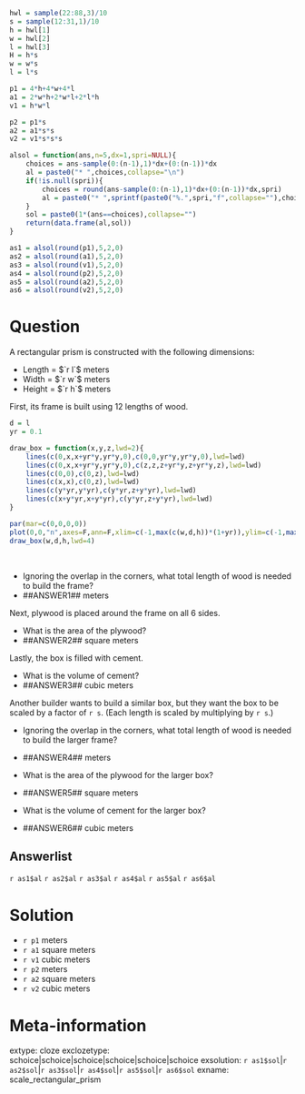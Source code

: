 ```r
hwl = sample(22:88,3)/10
s = sample(12:31,1)/10
h = hwl[1]
w = hwl[2]
l = hwl[3]
H = h*s
w = w*s
l = l*s

p1 = 4*h+4*w+4*l
a1 = 2*w*h+2*w*l+2*l*h
v1 = h*w*l

p2 = p1*s
a2 = a1*s*s
v2 = v1*s*s*s

alsol = function(ans,n=5,dx=1,spri=NULL){
    choices = ans-sample(0:(n-1),1)*dx+(0:(n-1))*dx
    al = paste0("* ",choices,collapse="\n")
    if(!is.null(spri)){
        choices = round(ans-sample(0:(n-1),1)*dx+(0:(n-1))*dx,spri)
        al = paste0("* ",sprintf(paste0("%.",spri,"f",collapse=""),choices),collapse="\n")
    }
    sol = paste0(1*(ans==choices),collapse="")
    return(data.frame(al,sol))
}

as1 = alsol(round(p1),5,2,0)
as2 = alsol(round(a1),5,2,0)
as3 = alsol(round(v1),5,2,0)
as4 = alsol(round(p2),5,2,0)
as5 = alsol(round(a2),5,2,0)
as6 = alsol(round(v2),5,2,0)

```


Question
========

A rectangular prism is constructed with the following dimensions:

* Length = $`r l`$ meters
* Width = $`r w`$ meters
* Height = $`r h`$ meters

First, its frame is built using 12 lengths of wood.

```r
d = l
yr = 0.1

draw_box = function(x,y,z,lwd=2){
    lines(c(0,x,x+yr*y,yr*y,0),c(0,0,yr*y,yr*y,0),lwd=lwd)
    lines(c(0,x,x+yr*y,yr*y,0),c(z,z,z+yr*y,z+yr*y,z),lwd=lwd)
    lines(c(0,0),c(0,z),lwd=lwd)
    lines(c(x,x),c(0,z),lwd=lwd)
    lines(c(y*yr,y*yr),c(y*yr,z+y*yr),lwd=lwd)
    lines(c(x+y*yr,x+y*yr),c(y*yr,z+y*yr),lwd=lwd)
}

par(mar=c(0,0,0,0))
plot(0,0,"n",axes=F,ann=F,xlim=c(-1,max(c(w,d,h))*(1+yr)),ylim=c(-1,max(c(w,d,h))*(1+yr)))
draw_box(w,d,h,lwd=4)
```
\

* Ignoring the overlap in the corners, what total length of wood is needed to build the frame?
* ##ANSWER1## meters

Next, plywood is placed around the frame on all 6 sides.

* What is the area of the plywood?
* ##ANSWER2## square meters

Lastly, the box is filled with cement.

* What is the volume of cement?
* ##ANSWER3## cubic meters


Another builder wants to build a similar box, but they want the box to be scaled by a factor of `r s`. (Each length is scaled by multiplying by `r s`.)

* Ignoring the overlap in the corners, what total length of wood is needed to build the larger frame?
* ##ANSWER4## meters

* What is the area of the plywood for the larger box?
* ##ANSWER5## square meters

* What is the volume of cement for the larger box?
* ##ANSWER6## cubic meters

Answerlist
--------

`r as1$al`
`r as2$al`
`r as3$al`
`r as4$al`
`r as5$al`
`r as6$al`


Solution
========

* `r p1` meters
* `r a1` square meters
* `r v1` cubic meters
* `r p2` meters
* `r a2` square meters
* `r v2` cubic meters



Meta-information
============
extype: cloze
exclozetype: schoice|schoice|schoice|schoice|schoice|schoice
exsolution: `r as1$sol`|`r as2$sol`|`r as3$sol`|`r as4$sol`|`r as5$sol`|`r as6$sol`
exname: scale_rectangular_prism

